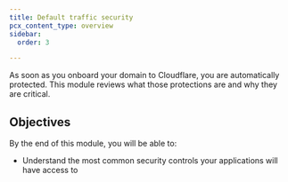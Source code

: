 ```yaml
---
title: Default traffic security
pcx_content_type: overview
sidebar:
  order: 3

---
```


As soon as you onboard your domain to Cloudflare, you are automatically protected. This module reviews what those protections are and why they are critical.

## Objectives

By the end of this module, you will be able to:

* Understand the most common security controls your applications will have access to
